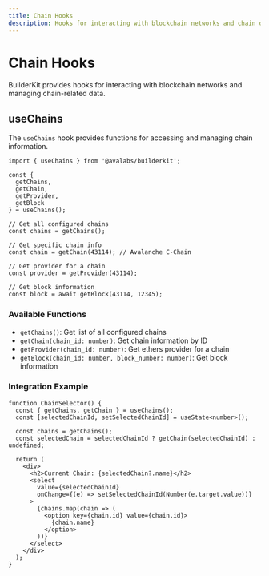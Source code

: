 ```yaml
---
title: Chain Hooks
description: Hooks for interacting with blockchain networks and chain data.
---
```


# Chain Hooks

BuilderKit provides hooks for interacting with blockchain networks and managing chain-related data.

## useChains

The `useChains` hook provides functions for accessing and managing chain information.

```tsx
import { useChains } from '@avalabs/builderkit';

const { 
  getChains,
  getChain,
  getProvider,
  getBlock
} = useChains();

// Get all configured chains
const chains = getChains();

// Get specific chain info
const chain = getChain(43114); // Avalanche C-Chain

// Get provider for a chain
const provider = getProvider(43114);

// Get block information
const block = await getBlock(43114, 12345);
```

### Available Functions

- `getChains()`: Get list of all configured chains
- `getChain(chain_id: number)`: Get chain information by ID
- `getProvider(chain_id: number)`: Get ethers provider for a chain
- `getBlock(chain_id: number, block_number: number)`: Get block information

### Integration Example

```tsx
function ChainSelector() {
  const { getChains, getChain } = useChains();
  const [selectedChainId, setSelectedChainId] = useState<number>();
  
  const chains = getChains();
  const selectedChain = selectedChainId ? getChain(selectedChainId) : undefined;
  
  return (
    <div>
      <h2>Current Chain: {selectedChain?.name}</h2>
      <select 
        value={selectedChainId} 
        onChange={(e) => setSelectedChainId(Number(e.target.value))}
      >
        {chains.map(chain => (
          <option key={chain.id} value={chain.id}>
            {chain.name}
          </option>
        ))}
      </select>
    </div>
  );
}
```